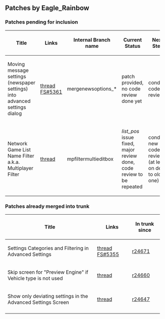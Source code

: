 == Patches by Eagle_Rainbow ==

=== Patches pending for inclusion ===

{| class="wikitable"
|-
! Title !! Links !! Internal Branch name !! Current Status !! Next Step
|-
| Moving message settings (newspaper settings) into advanced settings dialog  || [http://www.tt-forums.net/viewtopic.php?f=32&t=63164#p1053552 thread] [http://bugs.openttd.org/task/5361 FS#5361] || mergenewsoptions_* || patch provided, no code review done yet || conduct code review
|-
| Network Game List Name Filter a.k.a. Multiplayer Filter || [http://www.tt-forums.net/viewtopic.php?f=33&t=59329 thread] || mpfiltermultieditbox || ''list_pos'' issue fixed, major review done, code review to be repeated || conduct new code review (at least on delta to old one)
|}


=== Patches already merged into trunk ===

{| class="wikitable"
|-
! Title !! Links !! In trunk since
|-
| Settings Categories and Filtering in Advanced Settings || [http://www.tt-forums.net/viewtopic.php?f=32&t=63164 thread] [http://bugs.openttd.org/task/5355 FS#5355] || [http://vcs.openttd.org/svn/changeset/24671/ r24671]
|-
| Skip screen for "Preview Engine" if Vehicle type is not used || [http://www.tt-forums.net/viewtopic.php?f=32&t=63153 thread] || [http://vcs.openttd.org/svn/changeset/24660/ r24660]
|-
| Show only deviating settings in the Advanced Settings Screen || [http://www.tt-forums.net/viewtopic.php?f=32&t=62958 thread] || [http://vcs.openttd.org/svn/changeset/24647/ r24647]
|-
|}